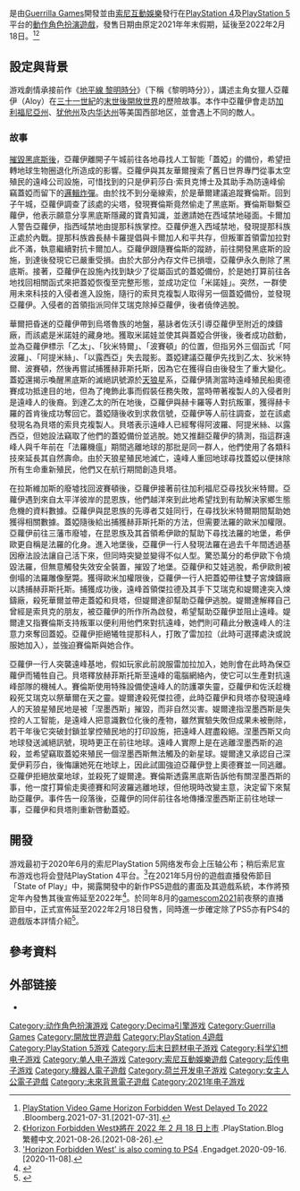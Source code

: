{{Expand language|1=en|time=2020-10-16T04:20:19+00:00}}
{{NoteTA
| G1=Games
| 1=zh-cn:西之绝境; zh-tw:西域禁地; zh-hk:西域禁地;
| 2=zh-cn:兰斯·雷迪克; zh-hk:蘭斯·雷迪克; zh-tw:藍斯·瑞迪克;
| 3=zh-cn:零之曙光; zh-tw:黎明時分; zh-hk:零之曙光
| 4=zh-cn:冰尘雪野; zh-tw:冰凍荒野; zh-hk:冰塵雪野
| 5=zh-cn:埃洛伊; zh-tw:亞蘿伊;
}}
{{Infobox VG
| title = 地平線 西域禁地
| english = Horizon Forbidden West
| image = Horizon_Forbidden_West_cover_art.jpg
| developer = [[Guerrilla_Games|Guerrilla Games]]
| publisher = [[索尼互动娱乐|索尼互动娱乐]]
| director = 馬泰斯·德榮格
| producer = 喬爾·埃施勒
| programmer = 米希爾·范特萊烏
| artist = 揚-巴特·范貝克
| writer = {{spml|約翰·岡薩雷斯|班·麥考}}
| composer = {{spml|約里斯·德文|The Flight|尼爾斯·范德李斯特|強納森·威廉斯}}
| engine = [[Decima_(游戏引擎)|Decima]]<ref name="UpdatedDecima">{{cite web|url=https://www.eurogamer.net/articles/digitalfoundry-2020-horizon-forbidden-west-the-decima-engine-evolved|title=Horizon Forbidden West: how the Decima engine evolves for PS5|last=Battaglia|first=Alex|work=Eurogamer|date=June 29, 2020|access-date=June 30, 2020|archive-date=2020-07-15|archive-url=https://web.archive.org/web/20200715110525/https://www.eurogamer.net/articles/digitalfoundry-2020-horizon-forbidden-west-the-decima-engine-evolved|dead-url=no}}</ref>
| platforms = [[PlayStation_4|PlayStation 4]]<br/>[[PlayStation_5|PlayStation 5]]
| released = {{vgr|WW|2022年2月18日}}
| genre = [[動作角色扮演遊戲|動作角色扮演]]
| modes = [[单人电子游戏|单人]]
| series = 地平線系列
}}

{{vgname|tw=地平線 西域禁地|en=Horizon Forbidden West|hk=tw|cn=地平线 西之绝境|aka=sub:西方禁地、封印西域、禁忌西域、嚴峻西方}}是由[[Guerrilla_Games|Guerrilla Games]]開發並由[[索尼互動娛樂|索尼互動娛樂]]發行在[[PlayStation_4|PlayStation 4]]及[[PlayStation_5|PlayStation 5]]平台的[[動作角色扮演遊戲|動作角色扮演遊戲]]，發售日期由原定2021年年末假期，延後至2022年2月18日。<ref>[https://www.bloomberg.com/news/articles/2021-07-30/playstation-video-game-horizon-forbidden-west-delayed-to-2022 PlayStation Video Game Horizon Forbidden West Delayed To 2022] {{Wayback|url=https://www.bloomberg.com/news/articles/2021-07-30/playstation-video-game-horizon-forbidden-west-delayed-to-2022 |date=20210825233649 }}.Bloomberg.2021-07-31.[2021-07-31].</ref><ref>[https://blog.zh-hant.playstation.com/2021/08/26/20210826-horizon/?emcid=or-1s-419131&fbclid=IwAR3HFIoJoWE3wlrpsKHyjIPR-tGrq3FETtMZaBrYnAHH7ZzEobsJWQXxrX8 《Horizon Forbidden West》將在 2022 年 2 月 18 日上市] {{Wayback|url=https://blog.zh-hant.playstation.com/2021/08/26/20210826-horizon/?emcid=or-1s-419131&fbclid=IwAR3HFIoJoWE3wlrpsKHyjIPR-tGrq3FETtMZaBrYnAHH7ZzEobsJWQXxrX8 |date=20210826033247 }}.PlayStation.Blog 繁體中文.2021-08-26.[2021-08-26].</ref>

== 設定與背景 ==
游戏劇情承接前作《[[地平線_黎明時分|地平線 黎明時分]]》（下稱《黎明時分》），講述主角女獵人亞蘿伊（Aloy）在[[4千纪|三十一世紀]]的[[末日幻想|末世後]][[開放世界|開放世界]]的歷險故事。本作中亞蘿伊會走訪[[加利福尼亞州|加利福尼亞州]]、[[犹他州|犹他州]]及[[内华达州|内华达州]]等美国西部地区，並會遇上不同的敵人。

=== 故事 ===
[[地平線_黎明時分|摧毀黑底斯後]]，亞蘿伊離開子午城前往各地尋找人工智能「蓋婭」的備份，希望扭轉地球生物圈退化所造成的影響。亞蘿伊與其友華爾搜索了舊日世界專門從事太空殖民的遠峰公司設施，可惜找到的只是伊莉莎白·索貝克博士及其助手為防遠峰偷竊蓋婭而留下的[[邏輯炸彈|邏輯炸彈]]。由於找不到分毫線索，於是華爾建議追蹤賽倫斯。回到子午城，亞蘿伊調查了該處的尖塔，發現賽倫斯竟然偷走了黑底斯。賽倫斯聯繫亞蘿伊，他表示願意分享黑底斯隱藏的寶貴知識，並邀請她在西域禁地碰面。卡爾加人警告亞蘿伊，指西域禁地由提那科族掌控。亞蘿伊進入西域禁地，發現提那科族正處於內戰。提那科族酋長赫卡羅提倡與卡爾加人和平共存，但叛軍首領雷加拉對此不滿，執意繼續對抗卡爾加人。亞蘿伊跟隨賽倫斯的蹤跡，前往開發黑底斯的設施，到達後發現它已嚴重受損。由於大部分內存文件已損壞，亞蘿伊永久刪除了黑底斯。接著，亞蘿伊在設施內找到缺少了從屬函式的蓋婭備份，於是她打算前往各地找回相關函式來把蓋婭恢復至完整形態，並成功定位「米諾娃」。突然，一群使用未來科技的入侵者進入設施，隨行的索貝克複製人取得另一個蓋婭備份，並發現亞蘿伊。入侵者的首領指派同伴艾瑞克除掉亞蘿伊，後者僥倖逃脫。

華爾把昏迷的亞蘿伊帶到烏塔魯族的地盤，墓詠者佐沃引導亞蘿伊至附近的煉鑄廠，而該處是米諾娃的藏身地。獲取米諾娃並使其與蓋婭合併後，後者成功啟動，並為亞蘿伊標示「乙太」、「狄米特爾」、「波賽頓」的位置，但指另外三個函式「阿波羅」、「阿提米絲」、「以露西亞」失去蹤影。蓋婭建議亞蘿伊先找到乙太、狄米特爾、波賽頓，然後再嘗試捕獲赫菲斯托斯，因為它在獲得自由後發生了重大變化。蓋婭還揭示喚醒黑底斯的滅絕訊號源於[[天狼星|天狼星]]系，亞蘿伊猜測當時遠峰殖民船奧德賽成功抵達目的地，但為了掩飾此事而假裝任務失敗，當時帶著複製人的入侵者則是遠峰人的後裔。到達乙太的所在地後，亞蘿伊與赫卡羅等人對抗叛軍，獲得赫卡羅的首肯後成功奪回它。蓋婭隨後收到求救信號，亞蘿伊等人前往調查，並在該處發現名為貝塔的索貝克複製人。貝塔表示遠峰人已經奪得阿波羅、阿提米絲、以露西亞，但她設法竊取了他們的蓋婭備份並逃脫。她又推翻亞蘿伊的猜測，指這群遠峰人與千年前在「法羅機瘟」期間逃離地球的那批是同一群人，他們使用了各類科技來延長其自然壽命。由於天狼星殖民地滅亡，遠峰人重回地球尋找蓋婭以便抹除所有生命重新殖民，他們又在航行期間創造貝塔。

在拉斯維加斯的廢墟找回波賽頓後，亞蘿伊接著前往加利福尼亞尋找狄米特爾。亞蘿伊遇到來自太平洋彼岸的昆恩族，他們越洋來到此地希望找到有助解決家鄉生態危機的資料數據。亞蘿伊與昆恩族的先導者艾娃同行，在尋找狄米特爾期間幫助她獲得相關數據。蓋婭隨後給出捕獲赫菲斯托斯的方法，但需要法羅的歐米加權限。亞蘿伊前往三藩市廢墟，在昆恩族及其首領希伊歐的幫助下尋找法羅的地堡，希伊歐更自稱是法羅的化身。進入地堡後，亞蘿伊一行人發現法羅在過去千年間透過基因療法設法讓自己活下來，但同時突變並變得不似人型。驚恐萬分的希伊歐下令燒毀法羅，但無意觸發失效安全裝置，摧毀了地堡。亞蘿伊和艾娃逃脫，希伊歐則被倒塌的法羅雕像壓斃。獲得歐米加權限後，亞蘿伊一行人把蓋婭帶往雙子宮煉鑄廠以誘捕赫菲斯托斯。捕獲成功後，遠峰首領傑拉德及其手下艾瑞克和媞爾達突入煉鑄廠，殺死華爾並帶走蓋婭和貝塔，但媞爾達卻幫助亞蘿伊逃脫。媞爾達解釋自己曾經是索貝克的朋友，被亞蘿伊的所作所為啟發，希望幫助亞蘿伊並阻止遠峰。媞爾達又指賽倫斯支持叛軍以便利用他們來對抗遠峰，她們則可藉此分散遠峰人的注意力來奪回蓋婭。亞蘿伊拒絕犧牲提那科人，打敗了雷加拉（此時可選擇處決或說服她加入），並強迫賽倫斯與她合作。

亞蘿伊一行人突襲遠峰基地，假如玩家此前說服雷加拉加入，她則會在此時為保亞蘿伊而犧牲自己。貝塔釋放赫菲斯托斯至遠峰的電腦網絡內，使它可以生產對抗遠峰部隊的機械人。賽倫斯使用特殊設備使遠峰人的防護罩失靈，亞蘿伊和佐沃趁機殺死艾瑞克以祭華爾在天之靈。媞爾達殺死傑拉德，此時亞蘿伊和貝塔亦發現遠峰人的天狼星殖民地是被「涅墨西斯」摧毀，而非自然災害。媞爾達指涅墨西斯是失控的人工智能，是遠峰人把意識數位化後的產物，雖然實驗失敗但成果未被刪除，若干年後它突破封鎖並掌控殖民地的打印設施，把遠峰人趕盡殺絕。涅墨西斯又向地球發送滅絕訊號，現時更正在前往地球。遠峰人實際上是在逃離涅墨西斯的追殺，並希望竊取蓋婭來殖民一個涅墨西斯無法觸及的新星球。媞爾達又承認自己深愛伊莉莎白，後悔讓她死在地球上，因此試圖強迫亞蘿伊登上奧德賽並一同逃離。亞蘿伊拒絕放棄地球，並殺死了媞爾達。賽倫斯透露黑底斯告訴他有關涅墨西斯的事，他一度打算偷走奧德賽和阿波羅逃離地球，但他現時改變主意，決定留下來幫助亞蘿伊。事件告一段落後，亞蘿伊的同伴前往各地傳播涅墨西斯正前往地球一事，亞蘿伊和貝塔則重新啓動蓋婭。

== 開發 ==
游戏最初于2020年6月的索尼PlayStation 5网络发布会上压轴公布；稍后索尼宣布游戏也将会登陆PlayStation 4平台。<ref>[https://www.engadget.com/horizon-forbidden-west-sony-playstation-4-215249430.html 'Horizon Forbidden West' is also coming to PS4] {{Wayback|url=https://www.engadget.com/horizon-forbidden-west-sony-playstation-4-215249430.html |date=20201113210720 }}.Engadget.2020-09-16.[2020-11-08].</ref>在2021年5月份的遊戲直播發佈節目「State of Play」中，揭露開發中的新作PS5遊戲的畫面及其遊戲系統，本作將預定年內發售其後宣佈延至2022年<ref>{{Cite web |url=https://gnn.gamer.com.tw/detail.php?sn=215659 |title=《地平線：西方禁地》首次揭露 PS5 版實機遊玩影片 前進西方禁地面對嶄新挑戰 |access-date=2021-09-03 |archive-date=2021-09-03 |archive-url=https://web.archive.org/web/20210903055719/https://gnn.gamer.com.tw/detail.php?sn=215659 |dead-url=no }}</ref>。於同年8月的[[gamescom|gamescom2021]]前夜祭的直播節目中，正式宣佈延至2022年2月18日發售，同時進一步確定除了PS5亦有PS4的遊戲版本詳情介紹<ref>{{Cite web |url=https://gnn.gamer.com.tw/detail.php?sn=220038 |title=【GC 21】《地平線：西方禁地》確定 2022 年 2 月推出 《期待黎明》釋出 60FPS 更新 |access-date=2021-09-03 |archive-date=2021-12-16 |archive-url=https://web.archive.org/web/20211216100438/https://gnn.gamer.com.tw/detail.php?sn=220038 |dead-url=no }}</ref>。

==參考資料==
{{Reflist}}

== 外部链接 ==
* {{Official websites|https://www.playstation.com/zh-hant-hk/games/horizon-forbidden-west/|繁體中文|https://www.playstation.com/zh-hans-hk/games/horizon-forbidden-west/|簡體中文|https://www.playstation.com/en-us/games/horizon-forbidden-west/|英文}}

{{Guerrilla Games}}

{{DEFAULTSORT:Horizon Forbidden West}}
[[Category:动作角色扮演游戏|Category:动作角色扮演游戏]]
[[Category:Decima引擎游戏|Category:Decima引擎游戏]]
[[Category:Guerrilla_Games|Category:Guerrilla Games]]
[[Category:開放世界遊戲|Category:開放世界遊戲]]
[[Category:PlayStation_4遊戲|Category:PlayStation 4遊戲]]
[[Category:PlayStation_5游戏|Category:PlayStation 5游戏]]
[[Category:后末日题材电子游戏|Category:后末日题材电子游戏]]
[[Category:科学幻想电子游戏|Category:科学幻想电子游戏]]
[[Category:单人电子游戏|Category:单人电子游戏]]
[[Category:索尼互動娛樂遊戲|Category:索尼互動娛樂遊戲]]
[[Category:后传电子游戏|Category:后传电子游戏]]
[[Category:機器人電子遊戲|Category:機器人電子遊戲]]
[[Category:荷兰开发电子游戏|Category:荷兰开发电子游戏]]
[[Category:女主人公電子遊戲|Category:女主人公電子遊戲]]
[[Category:未來背景電子遊戲|Category:未來背景電子遊戲]]
[[Category:2021年电子游戏|Category:2021年电子游戏]]